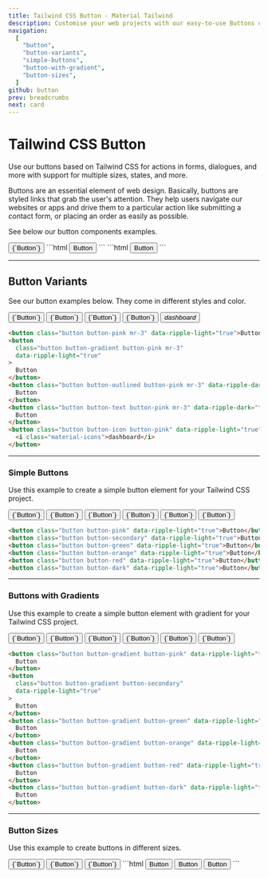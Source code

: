 ```yaml
---
title: Tailwind CSS Button - Material Tailwind
description: Customise your web projects with our easy-to-use Buttons component for Tailwind CSS using Material Design guidelines.
navigation:
  [
    "button",
    "button-variants",
    "simple-buttons",
    "button-with-gradient",
    "button-sizes",
  ]
github: button
prev: breadcrumbs
next: card
---
```


# Tailwind CSS Button

Use our buttons based on Tailwind CSS for actions in forms, dialogues, and more with support for multiple sizes, states, and more.

Buttons are an essential element of web design. Basically, buttons are styled links that grab the user's attention. They help users navigate our websites or apps and drive them to a particular action like submitting a contact form, or placing an order as easily as possible.

See below our button components examples.

<ComponentDemo id="button">
  <button className="button button-pink" data-ripple-light="true">
    {`Button`}
  </button>
</ComponentDemo>

<CodeTabs>
  <TabPanel value={1}>
    ```html
    <button class="button button-pink" data-ripple-light="true">
      Button
    </button>
    ```
  </TabPanel>
  <TabPanel value={2}>
    ```html
    <button
      class="relative inline-block cursor-pointer overflow-hidden rounded-lg bg-pink-500 text-xs font-medium uppercase"
      data-ripple-light="true"
    >
      Button
    </button>
    ```
  </TabPanel>
</CodeTabs>

---

## Button Variants

See our button examples below. They come in different styles and color.

<ComponentDemo id="button-variants">
  <div className="flex items-center">
    <button className="button button-pink mr-3" data-ripple-light="true">
      {`Button`}
    </button>
    <button
      className="button button-gradient button-pink mr-3"
      data-ripple-light="true"
    >
      {`Button`}
    </button>
    <button
      className="button button-outlined button-pink mr-3"
      data-ripple-dark="true"
    >
      {`Button`}
    </button>
    <button
      className="button button-text button-pink mr-3"
      data-ripple-dark="true"
    >
      {`Button`}
    </button>
    <button className="button button-icon button-pink" data-ripple-light="true">
      <i className="material-icons">dashboard</i>
    </button>
  </div>
</ComponentDemo>

```html
<button class="button button-pink mr-3" data-ripple-light="true">Button</button>
<button
  class="button button-gradient button-pink mr-3"
  data-ripple-light="true"
>
  Button
</button>
<button class="button button-outlined button-pink mr-3" data-ripple-dark="true">
  Button
</button>
<button class="button button-text button-pink mr-3" data-ripple-dark="true">
  Button
</button>
<button class="button button-icon button-pink" data-ripple-light="true">
  <i class="material-icons">dashboard</i>
</button>
```

---

### Simple Buttons

Use this example to create a simple button element for your Tailwind CSS project.

<ComponentDemo id="simple-buttons">
  <div className="flex">
    <button className="button button-pink mr-3" data-ripple-light="true">
      {`Button`}
    </button>
    <button className="button button-secondary mr-3" data-ripple-light="true">
      {`Button`}
    </button>
    <button className="button button-green mr-3" data-ripple-light="true">
      {`Button`}
    </button>
    <button className="button button-orange mr-3" data-ripple-light="true">
      {`Button`}
    </button>
    <button className="button button-red mr-3" data-ripple-light="true">
      {`Button`}
    </button>
    <button className="button button-dark mr-3" data-ripple-light="true">
      {`Button`}
    </button>
  </div>
</ComponentDemo>

```html
<button class="button button-pink" data-ripple-light="true">Button</button>
<button class="button button-secondary" data-ripple-light="true">Button</button>
<button class="button button-green" data-ripple-light="true">Button</button>
<button class="button button-orange" data-ripple-light="true">Button</button>
<button class="button button-red" data-ripple-light="true">Button</button>
<button class="button button-dark" data-ripple-light="true">Button</button>
```

---

### Buttons with Gradients

Use this example to create a simple button element with gradient for your Tailwind CSS project.

<ComponentDemo id="buttons-with-gradient">
  <div className="flex">
    <button
      className="button button-gradient button-pink mr-3"
      data-ripple-light="true"
    >
      {`Button`}
    </button>
    <button
      className="button button-gradient button-secondary mr-3"
      data-ripple-light="true"
    >
      {`Button`}
    </button>
    <button
      className="button button-gradient button-green mr-3"
      data-ripple-light="true"
    >
      {`Button`}
    </button>
    <button
      className="button button-gradient button-orange mr-3"
      data-ripple-light="true"
    >
      {`Button`}
    </button>
    <button
      className="button button-gradient button-red mr-3"
      data-ripple-light="true"
    >
      {`Button`}
    </button>
    <button
      className="button button-gradient button-dark mr-3"
      data-ripple-light="true"
    >
      {`Button`}
    </button>
  </div>
</ComponentDemo>

```html
<button class="button button-gradient button-pink" data-ripple-light="true">
  Button
</button>
<button
  class="button button-gradient button-secondary"
  data-ripple-light="true"
>
  Button
</button>
<button class="button button-gradient button-green" data-ripple-light="true">
  Button
</button>
<button class="button button-gradient button-orange" data-ripple-light="true">
  Button
</button>
<button class="button button-gradient button-red" data-ripple-light="true">
  Button
</button>
<button class="button button-gradient button-dark" data-ripple-light="true">
  Button
</button>
```

---

### Button Sizes

Use this example to create buttons in different sizes.

<ComponentDemo id="buttons-with-gradient">
  <button
    className="button button-gradient button-pink button-sm mb-3"
    data-ripple-light="true"
  >
    {`Button`}
  </button>
  <button
    className="button button-gradient button-pink mb-3"
    data-ripple-light="true"
  >
    {`Button`}
  </button>
  <button
    className="button button-gradient button-pink button-lg mb-3"
    data-ripple-light="true"
  >
    {`Button`}
  </button>
</ComponentDemo>
```html
<button
  class="button button-gradient button-pink button-sm mb-3"
  data-ripple-light="true"
>
  Button
</button>
<button
  class="button button-gradient button-pink mb-3"
  data-ripple-light="true"
>
  Button
</button>
<button
  class="button button-gradient button-pink button-lg mb-3"
  data-ripple-light="true"
>
  Button
</button>
```
